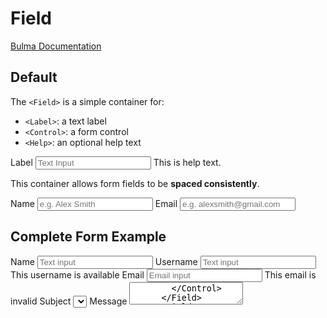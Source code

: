 


<Meta title="Form/Field" component={Field} />

# Field

[Bulma Documentation](https://bulma.io/documentation/form/general/#form-field)

## Default

The `<Field>` is a simple container for:

- `<Label>`: a text label
- `<Control>`: a form control
- `<Help>`: an optional help text

<Canvas>
  <Story name="Default">
    <Field>
      <Label>Label</Label>
      <Control>
        <Input placeholder="Text Input" />
      </Control>
      <Help>This is help text.</Help>
    </Field>
  </Story>
</Canvas>

This container allows form fields to be **spaced consistently**.

<Canvas>
  <Story name="Spaced Fields">
    <React.Fragment>
      <Field>
        <Label>Name</Label>
        <Control>
          <Input placeholder="e.g. Alex Smith" />
        </Control>
      </Field>
      <Field>
        <Label>Email</Label>
        <Control>
          <Input type="email" placeholder="e.g. alexsmith@gmail.com" />
        </Control>
      </Field>
    </React.Fragment>
  </Story>
</Canvas>

## Complete Form Example

<Canvas>
  <Story name="Form Example">
    <React.Fragment>
      <Field>
        <Label>Name</Label>
        <Control>
          <Input placeholder="Text input" />
        </Control>
      </Field>
      <Field>
        <Label>Username</Label>
        <Control iconsLeft iconsRight>
          <Input color="success" placeholder="Text input" />
          <Icon size="small" align="left">
            <FontAwesomeIcon icon={faUser} />
          </Icon>
          <Icon size="small" align="right">
            <FontAwesomeIcon icon={faCheck} />
          </Icon>
        </Control>
        <Help color="success">This username is available</Help>
      </Field>
      <Field>
        <Label>Email</Label>
        <Control iconsLeft iconsRight>
          <Input type="email" color="danger" placeholder="Email input" />
          <Icon size="small" align="left">
            <FontAwesomeIcon icon={faEnvelope} />
          </Icon>
          <Icon size="small" align="right">
            <FontAwesomeIcon icon={faTriangleExclamation} />
          </Icon>
        </Control>
        <Help color="danger">This email is invalid</Help>
      </Field>
      <Field>
        <Label>Subject</Label>
        <Control>
          <Select>
            <Select.Content>
              <Select.Option>Select dropdown</Select.Option>
              <Select.Option>With options</Select.Option>
            </Select.Content>
          </Select>
        </Control>
      </Field>
      <Field>
        <Label>Message</Label>
        <Control>
          <Textarea placeholder="Textarea" />
        </Control>
      </Field>
      <Field>
        <Control>
          <Checkbox>
            <input type="checkbox" />
            <span>{' I agree to the '}<a>{'terms and conditions'}</a></span>
          </Checkbox>
        </Control>
      </Field>
      <Field>
        <Control>
          <Radio>
            <input type="radio" name="answer" />
            <span>{' Yes'}</span>
          </Radio>
          <Radio>
            <input type="radio" name="answer" />
            <span>{' No'}</span>
          </Radio>
        </Control>
      </Field>
      <Field grouped>
        <Control>
          <Button color="link">Submit</Button>
        </Control>
        <Control>
          <Button color="link" light>Cancel</Button>
        </Control>
      </Field>
    </React.Fragment>
  </Story>
</Canvas>

## Disabled Form

You can disable part or a whole form by wrapping a set of controls in a `<fieldset>` with the `disabled` prop.

<Canvas>
  <Story name="Disabled Form">
    <fieldset disabled>
      <Field>
        <Label>Name</Label>
        <Control>
          <Input placeholder="e.g. Alex Smith" />
        </Control>
      </Field>
      <Field>
        <Label>Email</Label>
        <Control>
          <Input type="email" placeholder="e.g. alexsmith@gmail.com" />
        </Control>
      </Field>
    </fieldset>
  </Story>
</Canvas>

## Field Props

<ArgsTable of={Field} />

## Field.Label Props

<ArgsTable of={Field.Label} />

## Field.Label Props

<ArgsTable of={Field.Label} />
